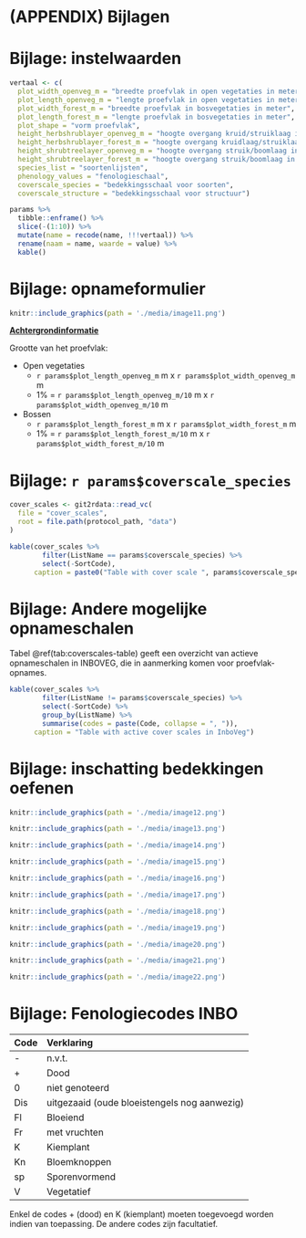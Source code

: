 # (APPENDIX) Bijlagen {-} 

#  Bijlage: instelwaarden {#bijlage-params}

```r
vertaal <- c(
  plot_width_openveg_m = "breedte proefvlak in open vegetaties in meter",
  plot_length_openveg_m = "lengte proefvlak in open vegetaties in meter",
  plot_width_forest_m = "breedte proefvlak in bosvegetaties in meter",
  plot_length_forest_m = "lengte proefvlak in bosvegetaties in meter",
  plot_shape = "vorm proefvlak",
  height_herbshrublayer_openveg_m = "hoogte overgang kruid/struiklaag in open vegetaties in meter",
  height_herbshrublayer_forest_m = "hoogte overgang kruidlaag/struiklaag in bosvegetaties in meter",
  height_shrubtreelayer_openveg_m = "hoogte overgang struik/boomlaag in open vegetaties in meter",
  height_shrubtreelayer_forest_m = "hoogte overgang struik/boomlaag in bosvegetaties in meter",
  species_list = "soortenlijsten",
  phenology_values = "fenologieschaal",
  coverscale_species = "bedekkingsschaal voor soorten",
  coverscale_structure = "bedekkingsschaal voor structuur")

params %>%
  tibble::enframe() %>%
  slice(-(1:10)) %>%
  mutate(name = recode(name, !!!vertaal)) %>%
  rename(naam = name, waarde = value) %>%
  kable()
```


#  Bijlage: opnameformulier {#bijlage-opnameformulier}

```r
knitr::include_graphics(path = './media/image11.png')
```


**[Achtergrondinformatie]{.underline}**


Grootte van het proefvlak:

- Open vegetaties
    - `r params$plot_length_openveg_m` m x `r params$plot_width_openveg_m` m
    - 1% = `r params$plot_length_openveg_m/10` m x `r params$plot_width_openveg_m/10` m
- Bossen
    - `r params$plot_length_forest_m` m x `r params$plot_width_forest_m` m
    - 1% = `r params$plot_length_forest_m/10` m x `r params$plot_width_forest_m/10` m

#  Bijlage: `r params$coverscale_species`

```r
cover_scales <- git2rdata::read_vc(
  file = "cover_scales", 
  root = file.path(protocol_path, "data")
)

kable(cover_scales %>% 
        filter(ListName == params$coverscale_species) %>%
        select(-SortCode), 
      caption = paste0("Table with cover scale ", params$coverscale_species))
```


#  Bijlage: Andere mogelijke opnameschalen

Tabel \@ref(tab:coverscales-table) geeft een overzicht van actieve opnameschalen in INBOVEG, die in aanmerking komen voor proefvlak-opnames.


```r
kable(cover_scales %>%
        filter(ListName != params$coverscale_species) %>%
        select(-SortCode) %>%
        group_by(ListName) %>%
        summarise(codes = paste(Code, collapse = ", ")), 
      caption = "Table with active cover scales in InboVeg")
```


#  Bijlage: inschatting bedekkingen oefenen


```r
knitr::include_graphics(path = './media/image12.png')
```

```r
knitr::include_graphics(path = './media/image13.png')
```

```r
knitr::include_graphics(path = './media/image14.png')
```

```r
knitr::include_graphics(path = './media/image15.png')
```

```r
knitr::include_graphics(path = './media/image16.png')
```

```r
knitr::include_graphics(path = './media/image17.png')
```


```r
knitr::include_graphics(path = './media/image18.png')
```


```r
knitr::include_graphics(path = './media/image19.png')
```


```r
knitr::include_graphics(path = './media/image20.png')
```

```r
knitr::include_graphics(path = './media/image21.png')
```


```r
knitr::include_graphics(path = './media/image22.png')
```


#  Bijlage: Fenologiecodes INBO

  Code   Verklaring
  ------ ----------------------------------------------
  \-     n.v.t.
  \+     Dood
  0      niet genoteerd
  Dis    uitgezaaid (oude bloeistengels nog aanwezig)
  Fl     Bloeiend
  Fr     met vruchten
  K      Kiemplant
  Kn     Bloemknoppen
  sp     Sporenvormend
  V      Vegetatief

Enkel de codes + (dood) en K (kiemplant) moeten toegevoegd worden indien van toepassing. De andere
codes zijn facultatief.
